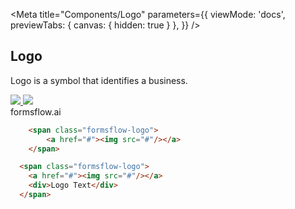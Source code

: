 

<Meta title="Components/Logo" parameters={{
    viewMode: 'docs',
    previewTabs: { 
      canvas: { hidden: true } 
     },
  }} />

## Logo
  Logo is a symbol that identifies a business.
<div class="formsflow-d-flex formsflow-child-m-3">
  <span class="formsflow-logo">
    <a href="https://149641023.v2.pressablecdn.com/wp-content/uploads/2022/05/Site_logo.png">
      <img src="https://149641023.v2.pressablecdn.com/wp-content/uploads/2022/05/Site_logo.png"/>
    </a>
  </span>
  <span class="formsflow-logo">
    <a href="https://app2.aot-technologies.com/logo.svg">
      <img src="https://app2.aot-technologies.com/logo.svg"/>
    </a>
    <div>formsflow.ai</div>
  </span>
</div>

```html dark
    <span class="formsflow-logo">
        <a href="#"><img src="#"/></a>
    </span>

  <span class="formsflow-logo">
    <a href="#"><img src="#"/></a>
    <div>Logo Text</div>
  </span>

```